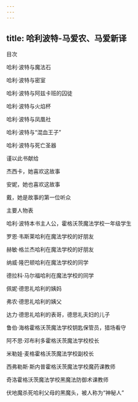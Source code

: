 ```yaml
---
---
---
```

title: 哈利波特-马爱农、马爱新译
---

目次


哈利·波特与魔法石

哈利·波特与密室

哈利·波特与阿兹卡班的囚徒

哈利·波特与火焰杯

哈利·波特与凤凰社

哈利·波特与“混血王子”

哈利·波特与死亡圣器





谨以此书献给

杰西卡，她喜欢这故事

安妮，她也喜欢这故事

戴，她是故事的第一位听众





主要人物表


哈利·波特本书主人公，霍格沃茨魔法学校一年级学生

罗恩·韦斯莱哈利在魔法学校的好朋友

赫敏·格兰杰哈利在魔法学校的好朋友

纳威·隆巴顿哈利在魔法学校的同学

德拉科·马尔福哈利在魔法学校的同学

佩妮·德思礼哈利的姨妈

弗农·德思礼哈利的姨父

达力·德思礼哈利的表哥，德思礼夫妇的儿子

鲁伯·海格霍格沃茨魔法学校钥匙保管员，猎场看守

阿不思·邓布利多霍格沃茨魔法学校校长

米勒娃·麦格霍格沃茨魔法学校副校长

西弗勒斯·斯内普霍格沃茨魔法学校魔药课教师

奇洛霍格沃茨魔法学校黑魔法防御术课教师

伏地魔杀死哈利父母的黑魔头，被人称为“神秘人”





